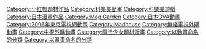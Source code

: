 {{Catmore}}
[[Category:小红帽题材作品|Category:小红帽题材作品]]
[[Category:科樂美動畫|Category:科樂美動畫]]
[[Category:科樂美遊戲|Category:科樂美遊戲]]
[[Category:日本漫畫作品|Category:日本漫畫作品]]
[[Category:Mag_Garden|Category:Mag Garden]]
[[Category:日本OVA動畫|Category:日本OVA動畫]]
[[Category:2006年東京電視網動畫|Category:2006年東京電視網動畫]]
[[Category:Madhouse|Category:Madhouse]]
[[Category:無綫電視外購動畫|Category:無綫電視外購動畫]]
[[Category:中視外購動畫|Category:中視外購動畫]]
[[Category:魔法少女題材漫畫|Category:魔法少女題材漫畫]]
[[Category:以動畫命名的分類|Category:以動畫命名的分類]]
[[Category:以漫畫命名的分類|Category:以漫畫命名的分類]]